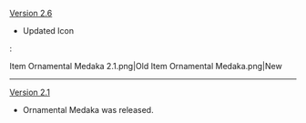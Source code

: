 {{Change History/Header}}
[[Version 2.6]]
* Updated Icon
:<gallery>
Item Ornamental Medaka 2.1.png|Old
Item Ornamental Medaka.png|New
</gallery>
----
[[Version 2.1]]
* Ornamental Medaka was released.
